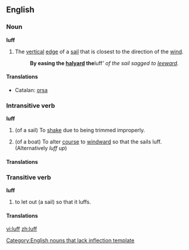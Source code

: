 ==English==

===Noun===
'''luff'''[[Category:English nouns that lack inflection template]]

# {{nautical}} The [[vertical]] [[edge]] of a [[sail]] that is closest to the direction of the [[wind]].
#:'''By easing the [[halyard]] the '''luff''' of the sail sagged to [[leeward]].''

====Translations====
*Catalan: [[orsa]] {{f}}

===Intransitive verb===
{{rfc-trverb|Intransitive verb}}
'''luff'''

# {{nautical}} (of a sail) To [[shake]] due to being trimmed improperly.
# {{nautical}} (of a boat) To alter [[course]] to [[windward]] so that the sails luff.  (Alternatively ''luff up'')

====Translations====

===Transitive verb===
'''luff'''

# {{nautical}} to let out (a sail) so that it luffs.

====Translations====

[[vi:luff]]
[[zh:luff]]